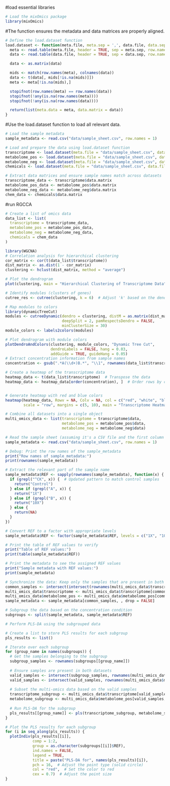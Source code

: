 
#load essential libraries 
```r
# Load the mixOmics package
library(mixOmics)
```


#The function ensures the metadata and data matrices are properly aligned.
```r
# Define the load.dataset function
load.dataset <- function(meta.file, meta.sep = ',', data.file, data.sep = ',') {
  meta <- read.table(meta.file, header = TRUE, sep = meta.sep, row.names = 1, check.names = FALSE)
  data <- read.table(data.file, header = TRUE, sep = data.sep, row.names = 1, check.names = FALSE)

  data <- as.matrix(data)

  mids <- match(row.names(meta), colnames(data))
  data <- t(data[, mids[!is.na(mids)]])
  meta <- meta[!is.na(mids),]

  stopifnot(row.names(meta) == row.names(data))
  stopifnot(!any(is.na(row.names(meta))))
  stopifnot(!any(is.na(row.names(data))))

  return(list(meta.data = meta, data.matrix = data))
}


```

#Use the load.dataset function to load all relevant data.
```r
# Load the sample metadata
sample_metadata <- read.csv("data/sample_sheet.csv", row.names = 1)

# Load and prepare the data using load.dataset function
transcriptome <- load.dataset(meta.file = "data/sample_sheet.csv", data.file = "data/rna_vst_counts.csv")
metabolome_pos <- load.dataset(meta.file = "data/sample_sheet.csv", data.file = "data/polar_pos_pqn_imputed_glog.csv")
metabolome_neg <- load.dataset(meta.file = "data/sample_sheet.csv", data.file = "data/polar_neg_pqn_imputed_glog.csv")
chemicals <- load.dataset(meta.file = "data/sample_sheet.csv", data.file = "data/water_chemicals.tsv", data.sep = '\t')

# Extract data matrices and ensure sample names match across datasets
transcriptome_data <- transcriptome$data.matrix
metabolome_pos_data <- metabolome_pos$data.matrix
metabolome_neg_data <- metabolome_neg$data.matrix
chem_data <- chemicals$data.matrix


```

#run RGCCA 
```r
# Create a list of omics data
data_list <- list(
  transcriptome = transcriptome_data,
  metabolome_pos = metabolome_pos_data,
  metabolome_neg = metabolome_neg_data,
  chemicals = chem_data
)


```

```r
library(WGCNA)
# Correlation analysis for hierarchical clustering
cor_matrix <- cor(t(data_list$transcriptome))
dist_matrix <- as.dist(1 - cor_matrix)
clustering <- hclust(dist_matrix, method = "average")

# Plot the dendrogram
plot(clustering, main = "Hierarchical Clustering of Transcriptome Data")

# Identify modules (clusters of genes)
cutree_res <- cutree(clustering, k = 6)  # Adjust 'k' based on the dendrogram

# Map modules to colors
library(dynamicTreeCut)
modules <- cutreeDynamic(dendro = clustering, distM = as.matrix(dist_matrix),
                         deepSplit = 2, pamRespectsDendro = FALSE,
                         minClusterSize = 30)
module_colors <- labels2colors(modules)

# Plot dendrogram with module colors
plotDendroAndColors(clustering, module_colors, "Dynamic Tree Cut",
                    dendroLabels = FALSE, hang = 0.03,
                    addGuide = TRUE, guideHang = 0.05)
# Extract concentration information from sample names
concentration <- gsub(".*A(\\d+)B.*", "\\1", rownames(data_list$transcriptome))  # Extract concentration from sample names

# Create a heatmap of the transcriptome data
heatmap_data <- t(data_list$transcriptome)  # Transpose the data
heatmap_data <- heatmap_data[order(concentration), ]  # Order rows by concentration


# Generate heatmap with red and blue colors
heatmap(heatmap_data, Rowv = NA, Colv = NA, col = c("red", "white", "blue"),
        scale = "row", margins = c(5, 10), main = "Transcriptome Heatmap")

```

```r
# Combine all datasets into a single object
multi_omics_data <- list(transcriptome = transcriptome$data,
                         metabolome_pos = metabolome_pos$data,
                         metabolome_neg = metabolome_neg$data)

# Read the sample sheet (assuming it's a CSV file and the first column contains the sample names)
sample_metadata <- read.csv("data/sample_sheet.csv", row.names = 1)

# Debug: Print the row names of the sample_metadata
print("Row names of sample_metadata:")
print(rownames(sample_metadata))

# Extract the relevant part of the sample name
sample_metadata$REF <- sapply(rownames(sample_metadata), function(x) {
  if (grepl("^CK", x)) {  # Updated pattern to match control samples
    return("Control")
  } else if (grepl("A", x)) {
    return("1X")
  } else if (grepl("B", x)) {
    return("10X")
  } else {
    return(NA)
  }
})

# Convert REF to a factor with appropriate levels
sample_metadata$REF <- factor(sample_metadata$REF, levels = c("1X", "10X", "Control"))

# Print the table of REF values to verify
print("Table of REF values:")
print(table(sample_metadata$REF))

# Print the metadata to see the assigned REF values
print("Sample metadata with REF values:")
print(sample_metadata)

# Synchronize the data: Keep only the samples that are present in both datasets and the metadata
common_samples <- intersect(intersect(rownames(multi_omics_data$transcriptome), rownames(multi_omics_data$metabolome_pos)), rownames(sample_metadata))
multi_omics_data$transcriptome <- multi_omics_data$transcriptome[common_samples, , drop = FALSE]
multi_omics_data$metabolome_pos <- multi_omics_data$metabolome_pos[common_samples, , drop = FALSE]
sample_metadata <- sample_metadata[common_samples, , drop = FALSE]

# Subgroup the data based on the concentration condition
subgroups <- split(sample_metadata, sample_metadata$REF)

# Perform PLS-DA using the subgrouped data

# Create a list to store PLS results for each subgroup
pls_results <- list()

# Iterate over each subgroup
for (group_name in names(subgroups)) {
  # Get the samples belonging to the subgroup
  subgroup_samples <- rownames(subgroups[[group_name]])
  
  # Ensure samples are present in both datasets
  valid_samples <- intersect(subgroup_samples, rownames(multi_omics_data$transcriptome))
  valid_samples <- intersect(valid_samples, rownames(multi_omics_data$metabolome_pos))
  
  # Subset the multi-omics data based on the valid samples
  transcriptome_subgroup <- multi_omics_data$transcriptome[valid_samples, , drop = FALSE]
  metabolome_subgroup <- multi_omics_data$metabolome_pos[valid_samples, , drop = FALSE]
  
  # Run PLS-DA for the subgroup
  pls_results[[group_name]] <- pls(transcriptome_subgroup, metabolome_subgroup, ncomp = 2)
}

# Plot the PLS results for each subgroup
for (i in seq_along(pls_results)) {
  plotIndiv(pls_results[[i]], 
            comp = 1:2, 
            group = as.character(subgroups[[i]]$REF), 
            ind.names = FALSE, 
            legend = TRUE, 
            title = paste("PLS-DA for", names(pls_results)[i]),
            pch = 16,  # Adjust the point type (solid circle)
            col = "red",  # Set the color to red
            cex = 0.7)  # Adjust the point size
}


  
```





